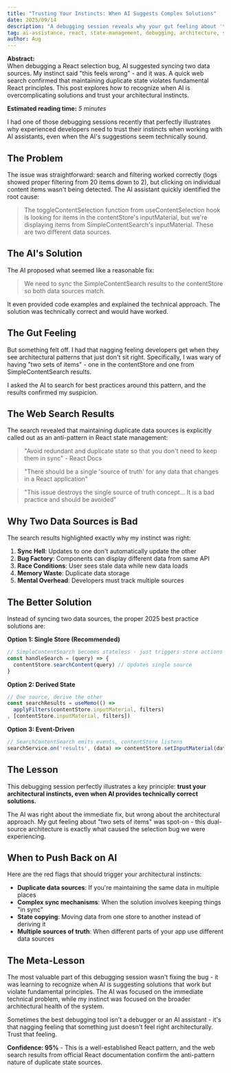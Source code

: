 ```yaml
---
title: "Trusting Your Instincts: When AI Suggests Complex Solutions"
date: 2025/09/14
description: "A debugging session reveals why your gut feeling about 'two sets of items' was right - and how to guide AI toward simpler, better solutions."
tag: ai-assistance, react, state-management, debugging, architecture, single-source-of-truth, ai-guidance, software-engineering
author: Aug
---
```



**Abstract:**  
When debugging a React selection bug, AI suggested syncing two data sources. My instinct said "this feels wrong" - and it was. A quick web search confirmed that maintaining duplicate state violates fundamental React principles. This post explores how to recognize when AI is overcomplicating solutions and trust your architectural instincts.

**Estimated reading time:** _5 minutes_

I had one of those debugging sessions recently that perfectly illustrates why experienced developers need to trust their instincts when working with AI assistants, even when the AI's suggestions seem technically sound.

## The Problem

The issue was straightforward: search and filtering worked correctly (logs showed proper filtering from 20 items down to 2), but clicking on individual content items wasn't being detected. The AI assistant quickly identified the root cause:

> The toggleContentSelection function from useContentSelection hook is looking for items in the contentStore's inputMaterial, but we're displaying items from SimpleContentSearch's inputMaterial. These are two different data sources.

## The AI's Solution

The AI proposed what seemed like a reasonable fix:

> We need to sync the SimpleContentSearch results to the contentStore so both data sources match.

It even provided code examples and explained the technical approach. The solution was technically correct and would have worked.

## The Gut Feeling

But something felt off. I had that nagging feeling developers get when they see architectural patterns that just don't sit right. Specifically, I was wary of having "two sets of items" - one in the contentStore and one from SimpleContentSearch results.

I asked the AI to search for best practices around this pattern, and the results confirmed my suspicion.

## The Web Search Results

The search revealed that maintaining duplicate data sources is explicitly called out as an anti-pattern in React state management:

> "Avoid redundant and duplicate state so that you don't need to keep them in sync" - React Docs

> "There should be a single 'source of truth' for any data that changes in a React application"

> "This issue destroys the single source of truth concept... It is a bad practice and should be avoided"

## Why Two Data Sources is Bad

The search results highlighted exactly why my instinct was right:

1. **Sync Hell**: Updates to one don't automatically update the other
2. **Bug Factory**: Components can display different data from same API
3. **Race Conditions**: User sees stale data while new data loads
4. **Memory Waste**: Duplicate data storage
5. **Mental Overhead**: Developers must track multiple sources

## The Better Solution

Instead of syncing two data sources, the proper 2025 best practice solutions are:

**Option 1: Single Store (Recommended)**
```javascript
// SimpleContentSearch becomes stateless - just triggers store actions
const handleSearch = (query) => {
  contentStore.searchContent(query) // Updates single source
}
```

**Option 2: Derived State**
```javascript
// One source, derive the other
const searchResults = useMemo(() =>
  applyFilters(contentStore.inputMaterial, filters)
, [contentStore.inputMaterial, filters])
```

**Option 3: Event-Driven**
```javascript
// SearchContentSearch emits events, contentStore listens
searchService.on('results', (data) => contentStore.setInputMaterial(data))
```

## The Lesson

This debugging session perfectly illustrates a key principle: **trust your architectural instincts, even when AI provides technically correct solutions.**

The AI was right about the immediate fix, but wrong about the architectural approach. My gut feeling about "two sets of items" was spot-on - this dual-source architecture is exactly what caused the selection bug we were experiencing.

## When to Push Back on AI

Here are the red flags that should trigger your architectural instincts:

- **Duplicate data sources**: If you're maintaining the same data in multiple places
- **Complex sync mechanisms**: When the solution involves keeping things "in sync"
- **State copying**: Moving data from one store to another instead of deriving it
- **Multiple sources of truth**: When different parts of your app use different data sources

## The Meta-Lesson

The most valuable part of this debugging session wasn't fixing the bug - it was learning to recognize when AI is suggesting solutions that work but violate fundamental principles. The AI was focused on the immediate technical problem, while my instinct was focused on the broader architectural health of the system.

Sometimes the best debugging tool isn't a debugger or an AI assistant - it's that nagging feeling that something just doesn't feel right architecturally. Trust that feeling.

**Confidence: 95%** - This is a well-established React pattern, and the web search results from official React documentation confirm the anti-pattern nature of duplicate state sources.
